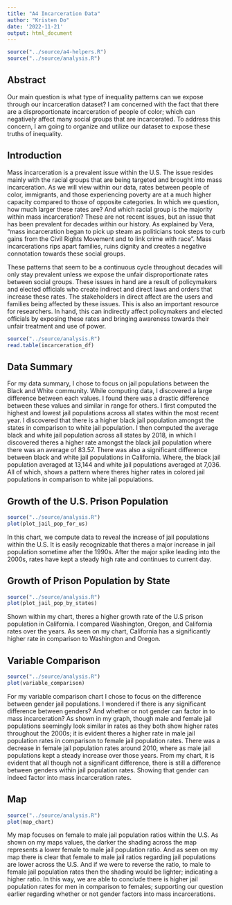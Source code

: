 ```yaml
---
title: "A4 Incarceration Data"
author: "Kristen Do"
date: '2022-11-21'
output: html_document
---
```


```r
source("../source/a4-helpers.R")
source("../source/analysis.R")
```

## Abstract 
Our main question is what type of inequality patterns can we expose through our incarceration dataset? I am concerned with the fact that there are a disproportionate incarceration of people of color; which can negatively affect many social groups that are incarcerated. To address this concern, I am going to organize and utilize our dataset to expose these truths of inequality. 

## Introduction 
Mass incarceration is a prevalent issue within the U.S. The issue resides mainly with the racial groups that are being targeted and brought into mass incarceration. As we will view within our data, rates between people of color, immigrants, and those experiencing poverty are at a much higher capacity compared to those of opposite categories. In which we question, how much larger these rates are? And which racial group is the majority within mass incarceration? These are not recent issues, but an issue that has been prevalent for decades within our history. As explained by Vera, "mass incarceration began to pick up steam as politicians took steps to curb gains from the Civil Rights Movement and to link crime with race". Mass incarcerations rips apart families, ruins dignity and creates a negative connotation towards these social groups. 

These patterns that seem to be a continuous cycle throughout decades will only stay prevalent unless we expose the unfair disproportionate rates between social groups. These issues in hand are a result of policymakers and elected officials who create indirect and direct laws and orders that increase these rates. The stakeholders in direct affect are the users and families being affected by these issues. This is also an important resource for researchers. In hand, this can indirectly affect policymakers and elected officials by exposing these rates and bringing awareness towards their unfair treatment and use of power. 

```r
source("../source/analysis.R")
read.table(incarceration_df)
```

## Data Summary 
For my data summary, I chose to focus on jail populations between the Black and White community. While computing data, I discovered a large difference between each values. I found there was a drastic difference between these values and similar in range for others. I first computed the highest and lowest jail populations across all states within the most recent year. I discovered that there is a higher black jail population amongst the states in comparison to white jail population. I then computed the average black and white jail population across all states by 2018, in which I discovered theres a higher rate amongst the black jail population where there was an average of 83.57. There was also a significant difference between black and white jail populations in California. Where, the black jail population averaged at 13,144 and white jail populations averaged at 7,036. All of which, shows a pattern where theres higher rates in colored jail populations in comparison to white jail populations. 

## Growth of the U.S. Prison Population

```r
source("../source/analysis.R")
plot(plot_jail_pop_for_us)
```
In this chart, we compute data to reveal the increase of jail populations within the U.S. It is easily recognizable that theres a major increase in jail population sometime after the 1990s. After the major spike leading into the 2000s, rates have kept a steady high rate and continues to current day.

## Growth of Prison Population by State 

```r
source("../source/analysis.R")
plot(plot_jail_pop_by_states)
```
Shown within my chart, theres a higher growth rate of the U.S prison population in California. I compared Washington, Oregon, and California rates over the years. As seen on my chart, California has a significantly higher rate in comparison to Washington and Oregon. 

## Variable Comparison 

```r
source("../source/analysis.R")
plot(variable_comparison)
```
For my variable comparison chart I chose to focus on the difference between gender jail populations. I wondered if there is any significant difference between genders? And whether or not gender can factor in to mass incarceration? As shown in my graph, though male and female jail populations seemingly look similar in rates as they both show higher rates throughout the 2000s; it is evident theres a higher rate in male jail population rates in comparison to female jail population rates. There was a decrease in female jail population rates around 2010, where as male jail populations kept a steady increase over those years. From my chart, it is evident that all though not a significant difference, there is still a difference between genders within jail population rates. Showing that gender can indeed factor into mass incarceration rates. 

## Map 

```r
source("../source/analysis.R")
plot(map_chart)
```
My map focuses on female to male jail population ratios within the U.S. As shown on my maps values, the darker the shading across the map represents a lower female to male jail population ratio. And as seen on my map there is clear that female to male jail ratios regarding jail populations are lower across the U.S. And if we were to reverse the ratio, to male to female jail population rates then the shading would be lighter; indicating a higher ratio. In this way, we are able to conclude there is higher jail population rates for men in comparison to females; supporting our question earlier regarding whether or not gender factors into mass incarcerations. 


